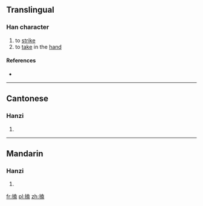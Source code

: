==Translingual==

===Han character===
{{Han char|rn=64|rad=手|as=10|sn=13|four=54017|canj=QGIT|ids=⿰扌盍}}

# to [[strike]]
# to [[take]] in the [[hand]]

====References====
* {{Han ref|kx=0446.260|dkj=12478|dj=0797.100|hdz=31928.130|uh=6415|ud=25621|bh=DDA4|bd=56740}}

----

==Cantonese==

===Hanzi===
{{yue-hanzi|jyut=[[hap1]], [[hap6]]|y=hap1, hap6}}

# {{defn|lang=yue|sort=手10}}

----

==Mandarin==

===Hanzi===
{{cmn-hanzi|pin=[[kē]] ([[ke1]])|wg=k'o<sup>1</sup>}}

# {{defn|lang=cmn|sort=手10}}

[[fr:搕]]
[[pl:搕]]
[[zh:搕]]